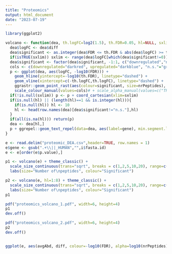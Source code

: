 ```yaml
---
title: "Proteomics"
output: html_document
date: "2023-07-19"
---
```


```r
library(ggplot2)
```


```r
volcano <- function(dea, th.logFC=log2(1.5), th.FDR=0.05, hl=NULL, sxlim=NULL){
  dea$logFC <- dea$diff
  dea$significant <- as.integer(dea$FDR <= th.FDR & abs(dea$logFC) >= th.logFC) * sign(dea$logFC)
  if(isTRUE(sxlim)) sxlim <- range(dea$logFC[which(dea$significant!=0)])
  dea$significant <- factor(dea$significant, -1:1, c("downregulated","n.s.","upregulated"))
  cols <- c(downregulated="darkred", upregulated="darkblue", "n.s."="grey")
  p <- ggplot(dea, aes(logFC, -log10(FDR))) + 
    geom_hline(yintercept=-log10(th.FDR), linetype="dashed") +
    geom_vline(xintercept=c(-th.logFC,th.logFC), linetype="dashed") +
    ggrastr::geom_point_rast(aes(colour=significant, size=nrPeptides), alpha=0.5) + 
    scale_colour_manual(values=cols)# + scale_alpha_manual(values=c("TRUE"=0.8, "FALSE"=0.4))
  if(!is.null(sxlim)) p <- p + coord_cartesian(xlim=sxlim)
  if(is.null(hl) || (length(hl)==1 && is.integer(hl))){
    if(is.null(hl)) hl <- 10
    hl <- head(row.names(dea)[dea$significant!="n.s."],hl)
  }
  if(all(is.na(hl))) return(p)
  dea <- dea[hl,]
  p + ggrepel::geom_text_repel(data=dea, aes(label=gene), min.segment.length=0, size=3)
}

```

```r
e <- read.delim("proteomic_DEA.csv",header=TRUE, row.names = 1)
e$gene <- gsub(".+\\||_HUMAN","",i$fasta.id)
e <- e[order(e$p.value),]

p1 <- volcano(e) + theme_classic() + 
  scale_size_continuous(trans="sqrt", breaks = c(1,2,5,10,20), range=c(0.3,9)) +
  labs(size="Number of\npeptides", colour="Significant")

p2 <- volcano(e, hl=1:8) + theme_classic() + 
  scale_size_continuous(trans="sqrt", breaks = c(1,2,5,10,20), range=c(0.3,9)) +
  labs(size="Number of\npeptides", colour="Significant")
p1

pdf("proteomics_volcano_1.pdf", width=6, height=4)
p1
dev.off()

pdf("proteomics_volcano_2.pdf", width=6, height=4)
p2
dev.off()


ggplot(e, aes(avgAbd, diff, colour=-log10(FDR), alpha=log10(nrPeptides), size=log10(nrPeptides))) + geom_point() + scale_size_continuous(range=c(0.1,3)) + theme_classic()
```

